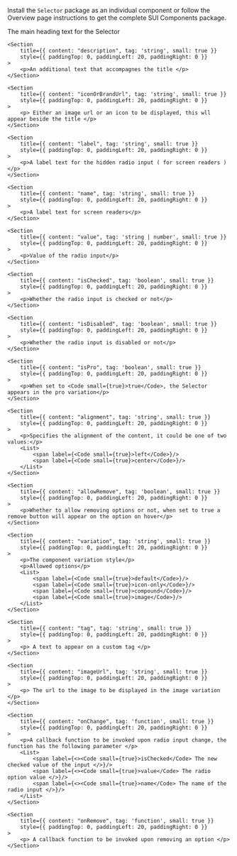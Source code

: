 
<Section
	title="Installation"
	contained={true}
	style={{ paddingTop: 20, paddingBottom: 0 }}
>
	<p>
		Install the <Code small={true}>Selector</Code> package as an individual
		component or follow the Overview page instructions to get the complete SUI
		Components package.
	</p>
</Section>

<Section title="Props" border={true}>
	<Section
    	title={{ content: "title", tag: 'string', small: true }}
    	style={{ paddingTop: 0, paddingLeft: 20, paddingRight: 0 }}
    >
    	<p>The main heading text for the Selector </p>
    </Section>
	
	<Section
    	title={{ content: "description", tag: 'string', small: true }}
    	style={{ paddingTop: 0, paddingLeft: 20, paddingRight: 0 }}
    >
    	<p>An additional text that accompagnes the title </p>
    </Section>

    <Section
    	title={{ content: "iconOrBrandUrl", tag: 'string', small: true }}
    	style={{ paddingTop: 0, paddingLeft: 20, paddingRight: 0 }}
    >
    	<p> Either an image url or an icon to be displayed, this wll appear beside the title </p>
    </Section>

    <Section
    	title={{ content: "label", tag: 'string', small: true }}
    	style={{ paddingTop: 0, paddingLeft: 20, paddingRight: 0 }}
    >
    	<p>A label text for the hidden radio input ( for screen readers ) </p>
    </Section>

    <Section
    	title={{ content: "name", tag: 'string', small: true }}
    	style={{ paddingTop: 0, paddingLeft: 20, paddingRight: 0 }}
    >
    	<p>A label text for screen readers</p>
    </Section>

    <Section
    	title={{ content: "value", tag: 'string | number', small: true }}
    	style={{ paddingTop: 0, paddingLeft: 20, paddingRight: 0 }}
    >
    	<p>Value of the radio input</p>
    </Section>

    <Section
    	title={{ content: "isChecked", tag: 'boolean', small: true }}
    	style={{ paddingTop: 0, paddingLeft: 20, paddingRight: 0 }}
    >
    	<p>Whether the radio input is checked or not</p>
    </Section>

    <Section
    	title={{ content: "isDisabled", tag: 'boolean', small: true }}
    	style={{ paddingTop: 0, paddingLeft: 20, paddingRight: 0 }}
    >
    	<p>Whether the radio input is disabled or not</p>
    </Section>

    <Section
    	title={{ content: "isPro", tag: 'boolean', small: true }}
    	style={{ paddingTop: 0, paddingLeft: 20, paddingRight: 0 }}
    >
    	<p>When set to <Code small={true}>true</Code>, the Selector appears in the pro variation</p>
    </Section>

    <Section
    	title={{ content: "alignment", tag: 'string', small: true }}
    	style={{ paddingTop: 0, paddingLeft: 20, paddingRight: 0 }}
    >
    	<p>Specifies the alignment of the content, it could be one of two values:</p>
    	<List>
    		<span label={<Code small={true}>left</Code>}/>
    		<span label={<Code small={true}>center</Code>}/>
    	</List>
    </Section>

    <Section
    	title={{ content: "allowRemove", tag: 'boolean', small: true }}
    	style={{ paddingTop: 0, paddingLeft: 20, paddingRight: 0 }}
    >
    	<p>Whether to allow removing options or not, when set to true a remove button will appear on the option on hover</p>
    </Section>

    <Section
    	title={{ content: "variation", tag: 'string', small: true }}
    	style={{ paddingTop: 0, paddingLeft: 20, paddingRight: 0 }}
    >
    	<p>The component variation style</p>
    	<p>Allowed options</p>
    	<List>
    		<span label={<Code small={true}>default</Code>}/>
    		<span label={<Code small={true}>icon-only</Code>}/>
    		<span label={<Code small={true}>compound</Code>}/>
    		<span label={<Code small={true}>image</Code>}/>
    	</List>
    </Section>

    <Section
    	title={{ content: "tag", tag: 'string', small: true }}
    	style={{ paddingTop: 0, paddingLeft: 20, paddingRight: 0 }}
    >
    	<p> A text to appear on a custom tag </p>
    </Section>

    <Section
    	title={{ content: "imageUrl", tag: 'string', small: true }}
    	style={{ paddingTop: 0, paddingLeft: 20, paddingRight: 0 }}
    >
    	<p> The url to the image to be displayed in the image variation </p>
    </Section>

    <Section
    	title={{ content: "onChange", tag: 'function', small: true }}
    	style={{ paddingTop: 0, paddingLeft: 20, paddingRight: 0 }}
    >
    	<p>A callback function to be invoked upon radio input change, the function has the following parameter </p>
    	<List>
    		<span label={<><Code small={true}>isChecked</Code> The new checked value of the input </>}/>
    		<span label={<><Code small={true}>value</Code> The radio option value </>}/>
    		<span label={<><Code small={true}>name</Code> The name of the radio input </>}/>
    	</List>
    </Section>

    <Section
    	title={{ content: "onRemove", tag: 'function', small: true }}
    	style={{ paddingTop: 0, paddingLeft: 20, paddingRight: 0 }}
    >
    	<p> A callback function to be invoked upon removing an option </p>
    </Section>

</Section>
